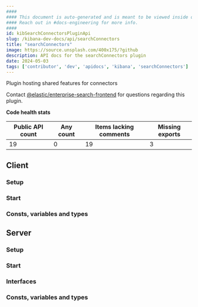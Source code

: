 ```yaml
---
####
#### This document is auto-generated and is meant to be viewed inside our experimental, new docs system.
#### Reach out in #docs-engineering for more info.
####
id: kibSearchConnectorsPluginApi
slug: /kibana-dev-docs/api/searchConnectors
title: "searchConnectors"
image: https://source.unsplash.com/400x175/?github
description: API docs for the searchConnectors plugin
date: 2024-05-03
tags: ['contributor', 'dev', 'apidocs', 'kibana', 'searchConnectors']
---
```


Plugin hosting shared features for connectors

Contact [@elastic/enterprise-search-frontend](https://github.com/orgs/elastic/teams/enterprise-search-frontend) for questions regarding this plugin.

**Code health stats**

| Public API count  | Any count | Items lacking comments | Missing exports |
|-------------------|-----------|------------------------|-----------------|
| 19 | 0 | 19 | 3 |

## Client

### Setup
<DocDefinitionList data={[searchConnectorsObj.client.setup]}/>

### Start
<DocDefinitionList data={[searchConnectorsObj.client.start]}/>

### Consts, variables and types
<DocDefinitionList data={searchConnectorsObj.client.misc}/>

## Server

### Setup
<DocDefinitionList data={[searchConnectorsObj.server.setup]}/>

### Start
<DocDefinitionList data={[searchConnectorsObj.server.start]}/>

### Interfaces
<DocDefinitionList data={searchConnectorsObj.server.interfaces}/>

### Consts, variables and types
<DocDefinitionList data={searchConnectorsObj.server.misc}/>

